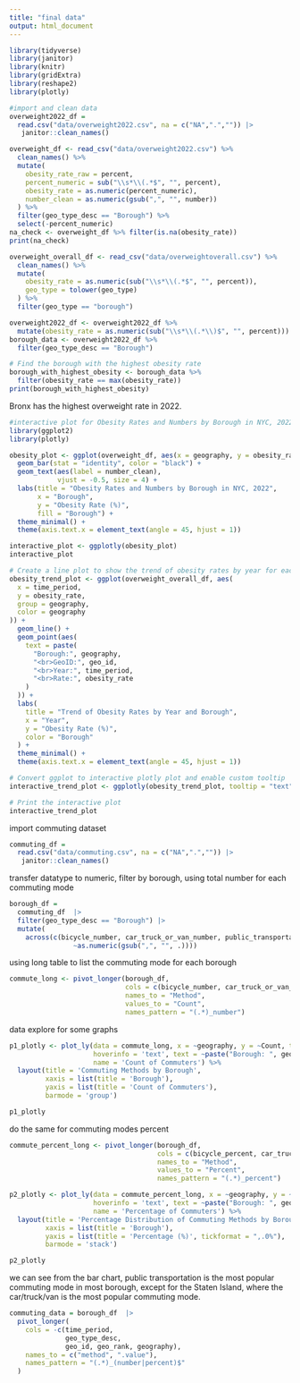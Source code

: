 ```yaml
---
title: "final data"
output: html_document
---
```


```r
library(tidyverse)
library(janitor)
library(knitr)
library(gridExtra)
library(reshape2)
library(plotly)
```

```r
#import and clean data
overweight2022_df = 
  read.csv("data/overweight2022.csv", na = c("NA",".","")) |> 
   janitor::clean_names()

overweight_df <- read_csv("data/overweight2022.csv") %>%
  clean_names() %>%
  mutate(
    obesity_rate_raw = percent,  
    percent_numeric = sub("\\s*\\(.*$", "", percent),  
    obesity_rate = as.numeric(percent_numeric),  
    number_clean = as.numeric(gsub(",", "", number))  
  ) %>%
  filter(geo_type_desc == "Borough") %>%
  select(-percent_numeric)  
na_check <- overweight_df %>% filter(is.na(obesity_rate))
print(na_check)

overweight_overall_df <- read_csv("data/overweightoverall.csv") %>%
  clean_names() %>%
  mutate(
    obesity_rate = as.numeric(sub("\\s*\\(.*$", "", percent)),  
    geo_type = tolower(geo_type)  
  ) %>%
  filter(geo_type == "borough")  

```

```r
overweight2022_df <- overweight2022_df %>%
  mutate(obesity_rate = as.numeric(sub("\\s*\\(.*\\)$", "", percent))) 
borough_data <- overweight2022_df %>%
  filter(geo_type_desc == "Borough")

# Find the borough with the highest obesity rate
borough_with_highest_obesity <- borough_data %>%
  filter(obesity_rate == max(obesity_rate))
print(borough_with_highest_obesity)
```
Bronx has the highest overweight rate in 2022.


```r
#interactive plot for Obesity Rates and Numbers by Borough in NYC, 2022
library(ggplot2)
library(plotly)

obesity_plot <- ggplot(overweight_df, aes(x = geography, y = obesity_rate, fill = geography)) +
  geom_bar(stat = "identity", color = "black") +
  geom_text(aes(label = number_clean),  
            vjust = -0.5, size = 4) +  
  labs(title = "Obesity Rates and Numbers by Borough in NYC, 2022",
       x = "Borough",
       y = "Obesity Rate (%)",
       fill = "Borough") +
  theme_minimal() +
  theme(axis.text.x = element_text(angle = 45, hjust = 1))

interactive_plot <- ggplotly(obesity_plot)
interactive_plot

```



```r
# Create a line plot to show the trend of obesity rates by year for each borough
obesity_trend_plot <- ggplot(overweight_overall_df, aes(
  x = time_period,
  y = obesity_rate,
  group = geography,
  color = geography
)) +
  geom_line() +
  geom_point(aes(
    text = paste(
      "Borough:", geography,
      "<br>GeoID:", geo_id,
      "<br>Year:", time_period,
      "<br>Rate:", obesity_rate
    )
  )) +  
  labs(
    title = "Trend of Obesity Rates by Year and Borough",
    x = "Year",
    y = "Obesity Rate (%)",
    color = "Borough"
  ) +
  theme_minimal() +
  theme(axis.text.x = element_text(angle = 45, hjust = 1))

# Convert ggplot to interactive plotly plot and enable custom tooltip
interactive_trend_plot <- ggplotly(obesity_trend_plot, tooltip = "text")

# Print the interactive plot
interactive_trend_plot

```

import commuting dataset
```r
commuting_df = 
  read.csv("data/commuting.csv", na = c("NA",".","")) |> 
   janitor::clean_names()
```

transfer datatype to numeric, filter by borough, using total number for each commuting mode
```r
borough_df = 
  commuting_df  |> 
  filter(geo_type_desc == "Borough") |> 
  mutate(
    across(c(bicycle_number, car_truck_or_van_number, public_transportation_number, walked_number),
                ~as.numeric(gsub(",", "", .))))
```

using long table to list the commuting mode for each borough
```r
commute_long <- pivot_longer(borough_df, 
                             cols = c(bicycle_number, car_truck_or_van_number, public_transportation_number, walked_number), 
                             names_to = "Method", 
                             values_to = "Count",
                             names_pattern = "(.*)_number")  
```

data explore for some graphs

```r
p1_plotly <- plot_ly(data = commute_long, x = ~geography, y = ~Count, type = 'bar', color = ~Method, colors = RColorBrewer::brewer.pal(8, "Set2"),
                     hoverinfo = 'text', text = ~paste("Borough: ", geography, "<br>Geo ID: ", geo_id, "<br>Method: ", Method, "<br>Count: ", Count),
                     name = 'Count of Commuters') %>%
  layout(title = 'Commuting Methods by Borough',
         xaxis = list(title = 'Borough'),
         yaxis = list(title = 'Count of Commuters'),
         barmode = 'group')

p1_plotly 
```

do the same for commuting modes percent
```r
commute_percent_long <- pivot_longer(borough_df, 
                                     cols = c(bicycle_percent, car_truck_or_van_percent, public_transportation_percent, walked_percent), 
                                     names_to = "Method", 
                                     values_to = "Percent",
                                     names_pattern = "(.*)_percent")
```


```r
p2_plotly <- plot_ly(data = commute_percent_long, x = ~geography, y = ~Percent, type = 'bar', color = ~Method, colors = RColorBrewer::brewer.pal(8, "Set1"),
                     hoverinfo = 'text', text = ~paste("Borough: ", geography, "<br>Geo ID: ", geo_id, "<br>Method: ", Method, "<br>Percentage: ", sprintf("%.1f%%", Percent)),
                     name = 'Percentage of Commuters') %>%
  layout(title = 'Percentage Distribution of Commuting Methods by Borough',
         xaxis = list(title = 'Borough'),
         yaxis = list(title = 'Percentage (%)', tickformat = ",.0%"),
         barmode = 'stack')

p2_plotly
```

we can see from the bar chart, public transportation is the most popular commuting mode in most borough, except for the Staten Island, where the car/truck/van is the most popular commuting mode.

```r
commuting_data = borough_df  |> 
  pivot_longer(
    cols = -c(time_period, 
              geo_type_desc, 
              geo_id, geo_rank, geography), 
    names_to = c("method", ".value"),
    names_pattern = "(.*)_(number|percent)$"
  )
```


